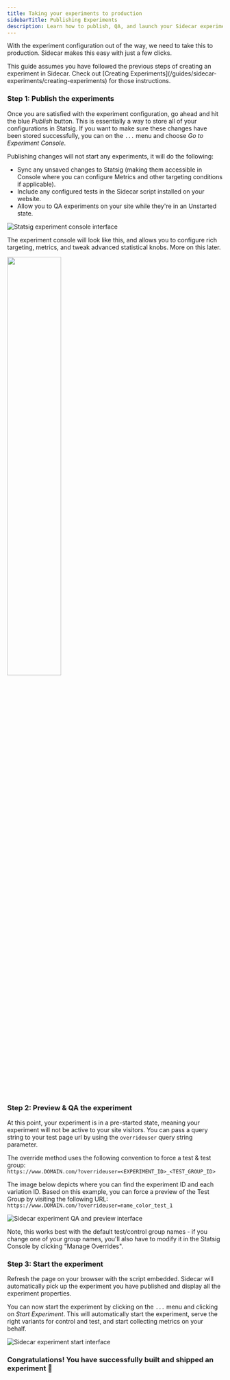```yaml
---
title: Taking your experiments to production
sidebarTitle: Publishing Experiments
description: Learn how to publish, QA, and launch your Sidecar experiments in production with step-by-step guidance.
---
```


With the experiment configuration out of the way, we need to take this to production.  Sidecar makes this easy with just a few clicks.

<Info>
This guide assumes you have followed the previous steps of creating an experiment in Sidecar.  Check out [Creating Experiments](/guides/sidecar-experiments/creating-experiments) for those instructions.
</Info>

### Step 1: Publish the experiments

Once you are satisfied with the experiment configuration, go ahead and hit the blue *Publish* button. This is essentially a way to store all of your configurations in Statsig. If you want to make sure these changes have been stored successfully, you can on the `...` menu and choose *Go to Experiment Console*.

Publishing changes will not start any experiments, it will do the following:
* Sync any unsaved changes to Statsig (making them accessible in Console where you can configure Metrics and other targeting conditions if applicable).
* Include any configured tests in the Sidecar script installed on your website.
* Allow you to QA experiments on your site while they're in an Unstarted state.  

<Frame>
  <img src="/images/sidecarconsole.png" alt="Statsig experiment console interface" />
</Frame>

The experiment console will look like this, and allows you to configure rich targeting, metrics, and tweak advanced statistical knobs.  More on this later.

<img src="https://github.com/statsig-io/.github/assets/74588208/22f57816-6fdd-422c-87a9-90a5c08f36a5" width="50%" />


### Step 2: Preview & QA the experiment

At this point, your experiment is in a pre-started state, meaning your experiment will not be active to your site visitors.
You can pass a query string to your test page url by using the `overrideuser` query string parameter.

The override method uses the following convention to force a test & test group:<br />
`https://www.DOMAIN.com/?overrideuser=<EXPERIMENT_ID>_<TEST_GROUP_ID>`

The image below depicts where you can find the experiment ID and each variation ID. Based on this example, you can force a preview of the Test Group by visiting the following URL:<br />
`https://www.DOMAIN.com/?overrideuser=name_color_test_1`

<Frame>
  <img src="/images/sidecarqa.png" alt="Sidecar experiment QA and preview interface" />
</Frame>

Note, this works best with the default test/control group names - if you change one of your group names, you'll also have to modify it in the Statsig Console by clicking "Manage Overrides".


### Step 3: Start the experiment

Refresh the page on your browser with the script embedded.  Sidecar will automatically pick up the experiment you have published and display all the experiment properties.

You can now start the experiment by clicking on the `...` menu and clicking on *Start Experiment*.  This will automatically start the experiment, serve the right variants for control and test, and start collecting metrics on your behalf.

<Frame>
  <img src="/images/sidecarstartexp.png" alt="Sidecar experiment start interface" />
</Frame>


### Congratulations!  You have successfully built and shipped an experiment &#x1F389;


